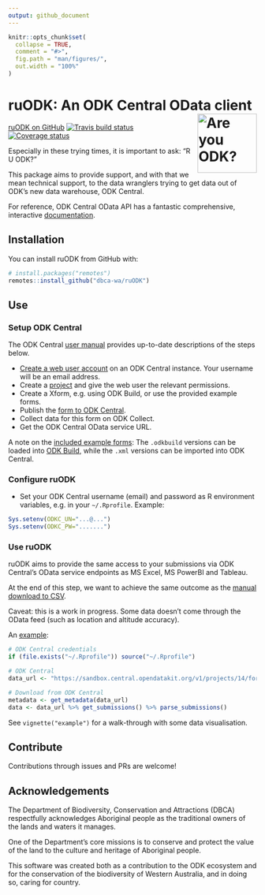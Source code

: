 ```yaml
---
output: github_document
---
```


<!-- README.md is generated from README.Rmd. Please edit that file -->

```r
knitr::opts_chunk$set(
  collapse = TRUE,
  comment = "#>",
  fig.path = "man/figures/",
  out.width = "100%"
)
```
# ruODK: An ODK Central OData client <img src="man/figures/ruODK.png" align="right" alt="Are you ODK?" width="120" />
[ruODK on GitHub](https://github.com/dbca-wa/ruODK)
[![Travis build status](https://travis-ci.org/dbca-wa/ruODK.svg?branch=master)](https://travis-ci.org/dbca-wa/ruODK)
[![Coverage status](https://codecov.io/gh/dbca-wa/ruODK/branch/master/graph/badge.svg)](https://codecov.io/github/dbca-wa/ruODK?branch=master)
  
Especially in these trying times, it is important to ask: "R U ODK?"

This package aims to provide support, and with that we mean technical support, 
to the data wranglers trying to get data out of ODK's new data warehouse, ODK Central.

For reference, ODK Central OData API has a fantastic comprehensive, interactive
[documentation](https://odkcentral.docs.apiary.io/#reference/odata-endpoints).

## Installation

You can install ruODK from GitHub with:

```r
# install.packages("remotes")
remotes::install_github("dbca-wa/ruODK")
```


## Use

### Setup ODK Central

The ODK Central [user manual](https://docs.opendatakit.org/central-using/) 
provides up-to-date descriptions of the steps below.

* [Create a web user account](https://docs.opendatakit.org/central-users/#creating-a-web-user) 
  on an ODK Central instance. Your username will be an email address.
* Create a [project](https://docs.opendatakit.org/central-projects/) and give the
  web user the relevant permissions.
* Create a Xform, e.g. using ODK Build, or use the provided example forms.
* Publish the [form to ODK Central](https://docs.opendatakit.org/central-forms/).
* Collect data for this form on ODK Collect.
* Get the ODK Central OData service URL.

A note on the [included example forms](https://github.com/dbca-wa/ruODK/tree/master/inst/extdata): 
The `.odkbuild` versions can be loaded into [ODK Build](https://build.opendatakit.org/), 
while the `.xml` versions can be imported into ODK Central.

### Configure ruODK

* Set your ODK Central username (email) and password as R environment
  variables, e.g. in your `~/.Rprofile`.
  Example:
  
```r
Sys.setenv(ODKC_UN="...@...")
Sys.setenv(ODKC_PW=".......")
```

### Use ruODK

ruODK aims to provide the same access to your submissions via ODK Central's OData
service endpoints as MS Excel, MS PowerBI and Tableau.

At the end of this step, we want to achieve the same outcome as the [manual
download to CSV](https://docs.opendatakit.org/central-submissions/#downloading-submissions-as-csvs).

Caveat: this is a work in progress. Some data doesn't come through the OData feed
(such as location and altitude accuracy).

An [example](https://rpubs.com/florian_mayer/flora_quadrats):

```r
# ODK Central credentials
if (file.exists("~/.Rprofile")) source("~/.Rprofile")

# ODK Central
data_url <- "https://sandbox.central.opendatakit.org/v1/projects/14/forms/build_Flora-Quadrat-0-2_1558575936.svc"

# Download from ODK Central
metadata <- get_metadata(data_url)
data <- data_url %>% get_submissions() %>% parse_submissions()
```

See `vignette("example")` for a walk-through with some data visualisation.


## Contribute
Contributions through issues and PRs are welcome!

## Acknowledgements
The Department of Biodiversity, Conservation and Attractions (DBCA) respectfully acknowledges Aboriginal people as the traditional owners of the lands and waters it manages.

One of the Department's core missions is to conserve and protect the value of the land to the culture and heritage of Aboriginal people.

This software was created both as a contribution to the ODK ecosystem and for the conservation of the biodiversity of Western Australia, and in doing so, caring for country.